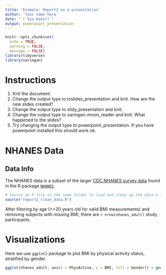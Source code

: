 ```yaml
---
title: 'Example: Report2 as a presentation'
author: 'Your name here'
date: "`r Sys.Date()`"
output: powerpoint_presentation
---
```


```r
knitr::opts_chunk$set(
  echo = TRUE,
  warning = FALSE,
  message = FALSE)
library(tidyverse)
library(xaringan)
```

# Instructions

1. Knit the document.
2. Change the output type to ioslides_presentation and knit. How are the new slides created?
3. Change the output type to slidy_presentation and knit.
4. Change the output type to xaringan::moon_reader and knit. What happened to the slides?
5. Try changing the output type to powerpoint_presentation. If you have powerpoint installed this should work ok.

# NHANES Data

## Data Info

The NHANES data is a subset of the larger [CDC NHANES survey data](https://wwwn.cdc.gov/nchs/nhanes/) found in the R package [`NHANES`](https://cran.r-project.org/web/packages/NHANES/index.html).

```r
# Source an R file in the same folder to load and clean up the data a little bit.
source("report2_clean_data.R")
```

After filtering by age (>=20 years old for valid BMI measurements) and removing subjects with missing BMI, there are `r nrow(nhanes_adult)` study participants.


# Visualizations

Here we use `ggplot2` package to plot BMI by physical activity status, stratified by gender.

```r
ggplot(nhanes_adult, aes(x = PhysActive, y = BMI, fill = Gender)) + geom_boxplot()
```



